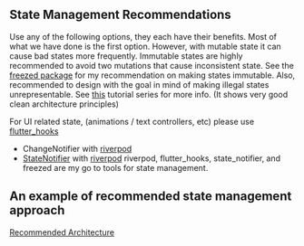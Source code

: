 
## State Management Recommendations
Use any of the following options, they each have their benefits.
Most of what we have done is the first option. However, with mutable state it can cause bad states more frequently.
Immutable states are highly recommended to avoid two mutations that cause inconsistent state. 
See the [freezed package](https://pub.dev/packages/freezed) for my recommendation on making states immutable.
Also, recommended to design with the goal in mind of making illegal states unrepresentable. 
See [this](https://www.youtube.com/watch?v=RMiN59x3uH0&list=PLB6lc7nQ1n4iS5p-IezFFgqP6YvAJy84U) tutorial series for more info.
(It shows very good clean architecture principles) 

For UI related state, (animations / text controllers, etc) please use [flutter_hooks](https://pub.dev/packages/flutter_hooks)

* ChangeNotifier with [riverpod](https://pub.dev/packages/riverpod)
* [StateNotifier](https://pub.dev/packages/state_notifier) with [riverpod](https://pub.dev/packages/riverpod)
riverpod, flutter_hooks, state_notifier, and freezed are my go to tools for state management.

## An example of recommended state management approach
[Recommended Architecture](/flutter/architecture/StateNotifier)